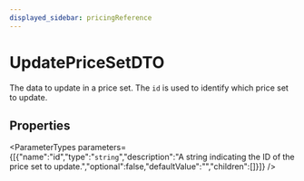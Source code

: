 ```yaml
---
displayed_sidebar: pricingReference
---
```



# UpdatePriceSetDTO

The data to update in a price set. The `id` is used to identify which price set to update.

## Properties

<ParameterTypes parameters={[{"name":"id","type":"`string`","description":"A string indicating the ID of the price set to update.","optional":false,"defaultValue":"","children":[]}]} />
